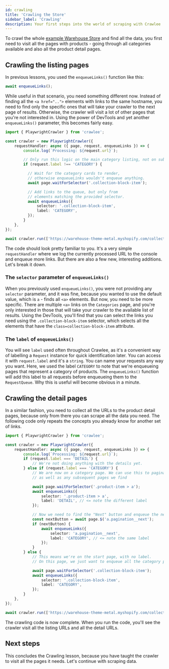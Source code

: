 ```yaml
---
id: crawling
title: 'Crawling the Store'
sidebar_label: 'Crawling'
description: Your first steps into the world of scraping with Crawlee
---
```


To crawl the whole [example Warehouse Store](https://warehouse-theme-metal.myshopify.com/collections) and find all the data, you first need to visit all the pages with products - going through all categories available and also all the product detail pages.

## Crawling the listing pages

In previous lessons, you used the `enqueueLinks()` function like this:

```js
await enqueueLinks();
```

While useful in that scenario, you need something different now. Instead of finding all the `<a href="..">` elements with links to the same hostname, you need to find only the specific ones that will take your crawler to the next page of results. Otherwise, the crawler will visit a lot of other pages that you're not interested in. Using the power of DevTools and yet another `enqueueLinks()` parameter, this becomes fairly easy.

```ts
import { PlaywrightCrawler } from 'crawlee';

const crawler = new PlaywrightCrawler({
    requestHandler: async ({ page, request, enqueueLinks }) => {
        console.log(`Processing: ${request.url}`);

        // Only run this logic on the main category listing, not on sub-pages.
        if (request.label !== 'CATEGORY') {

          // Wait for the category cards to render,
          // otherwise enqueueLinks wouldn't enqueue anything.
          await page.waitForSelector('.collection-block-item');

          // Add links to the queue, but only from
          // elements matching the provided selector.
          await enqueueLinks({
              selector: '.collection-block-item',
              label: 'CATEGORY',
          });
        }
    },
});

await crawler.run(['https://warehouse-theme-metal.myshopify.com/collections']);
```

The code should look pretty familiar to you. It's a very simple `requestHandler` where we log the currently processed URL to the console and enqueue more links. But there are also a few new, interesting additions. Let's break it down.

### The `selector` parameter of `enqueueLinks()`

When you previously used `enqueueLinks()`, you were not providing any `selector` parameter, and it was fine, because you wanted to use the default value, which is `a` - finds all `<a>` elements. But now, you need to be more specific. There are multiple `<a>` links on the `Categories` page, and you're only interested in those that will take your crawler to the available list of results. Using the DevTools, you'll find that you can select the links you need using the `.collection-block-item` selector, which selects all the elements that have the `class=collection-block-item` attribute.

### The `label` of `enqueueLinks()`

You will see `label` used often throughout Crawlee, as it's a convenient way of labelling a `Request` instance for quick identification later. You can access it with `request.label` and it's a `string`. You can name your requests any way you want. Here, we used the label `CATEGORY` to note that we're enqueueing pages that represent a category of products. The `enqueueLinks()` function will add this label to all requests before enqueueing them to the `RequestQueue`. Why this is useful will become obvious in a minute.

## Crawling the detail pages

In a similar fashion, you need to collect all the URLs to the product detail pages, because only from there you can scrape all the data you need. The following code only repeats the concepts you already know for another set of links.

```ts
import { PlaywrightCrawler } from 'crawlee';

const crawler = new PlaywrightCrawler({
    requestHandler: async ({ page, request, enqueueLinks }) => {
        console.log(`Processing: ${request.url}`);
        if (request.label === 'DETAIL') {
            // We're not doing anything with the details yet.
        } else if (request.label === 'CATEGORY') {
            // We are now on a category page. We can use this to paginate through and enqueue all products,
            // as well as any subsequent pages we find

            await page.waitForSelector('.product-item > a');
            await enqueueLinks({
                selector: '.product-item > a',
                label: 'DETAIL', // <= note the different label
            });

            // Now we need to find the "Next" button and enqueue the next page of results (if it exists)
            const nextButton = await page.$('a.pagination__next');
            if (nextButton) {
                await enqueueLinks({
                    selector: 'a.pagination__next',
                    label: 'CATEGORY', // <= note the same label
                });
            }
        } else {
            // This means we're on the start page, with no label.
            // On this page, we just want to enqueue all the category pages.

            await page.waitForSelector('.collection-block-item');
            await enqueueLinks({
                selector: '.collection-block-item',
                label: 'CATEGORY',
            });
        }
    },
});

await crawler.run(['https://warehouse-theme-metal.myshopify.com/collections']);
```

The crawling code is now complete. When you run the code, you'll see the crawler visit all the listing URLs and all the detail URLs.

## Next steps

This concludes the Crawling lesson, because you have taught the crawler to visit all the pages it needs. Let's continue with scraping data.
